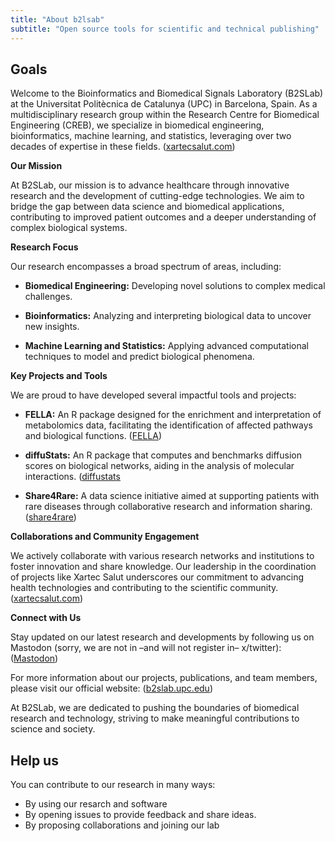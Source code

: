```yaml
---
title: "About b2lsab"
subtitle: "Open source tools for scientific and technical publishing"
---
```


## Goals

Welcome to the Bioinformatics and Biomedical Signals Laboratory (B2SLab) at the Universitat Politècnica de Catalunya (UPC) in Barcelona, Spain. As a multidisciplinary research group within the Research Centre for Biomedical Engineering (CREB), we specialize in biomedical engineering, bioinformatics, machine learning, and statistics, leveraging over two decades of expertise in these fields. ([xartecsalut.com](https://xartecsalut.com/members-upc/?utm_source=chatgpt.com))

**Our Mission**

At B2SLab, our mission is to advance healthcare through innovative research and the development of cutting-edge technologies. We aim to bridge the gap between data science and biomedical applications, contributing to improved patient outcomes and a deeper understanding of complex biological systems.

**Research Focus**

Our research encompasses a broad spectrum of areas, including:

-   **Biomedical Engineering:** Developing novel solutions to complex medical challenges.

-   **Bioinformatics:** Analyzing and interpreting biological data to uncover new insights.

-   **Machine Learning and Statistics:** Applying advanced computational techniques to model and predict biological phenomena.

**Key Projects and Tools**

We are proud to have developed several impactful tools and projects:

-   **FELLA:** An R package designed for the enrichment and interpretation of metabolomics data, facilitating the identification of affected pathways and biological functions. ([FELLA](https://www.bioconductor.org/packages/release/bioc/html/FELLA.html))

-   **diffuStats:** An R package that computes and benchmarks diffusion scores on biological networks, aiding in the analysis of molecular interactions. ([diffustats](https://www.bioconductor.org/packages/release/bioc/html/diffuStats.html)

-   **Share4Rare:** A data science initiative aimed at supporting patients with rare diseases through collaborative research and information sharing. ([share4rare](https://share4rare.org))

**Collaborations and Community Engagement**

We actively collaborate with various research networks and institutions to foster innovation and share knowledge. Our leadership in the coordination of projects like Xartec Salut underscores our commitment to advancing health technologies and contributing to the scientific community. ([xartecsalut.com](https://xartecsalut.com))

**Connect with Us**

Stay updated on our latest research and developments by following us on Mastodon (sorry, we are not in --and will not register in-- x/twitter): ([Mastodon](https://social.iris.upc.edu/@b2slab))

For more information about our projects, publications, and team members, please visit our official website: ([b2slab.upc.edu](https://b2slab.upc.edu/))

At B2SLab, we are dedicated to pushing the boundaries of biomedical research and technology, striving to make meaningful contributions to science and society.

## Help us

You can contribute to our research in many ways:

-   By using our resarch and software
-   By opening issues to provide feedback and share ideas.
-   By proposing collaborations and joining our lab

